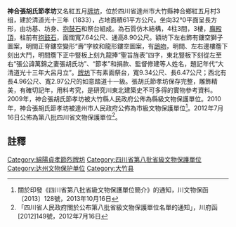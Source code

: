 {{msg:四川省文物保護單位
|名稱 = 神合張胡氏節孝坊
|編號 = 259
|圖片 = 
|級別 = S8
|分類 = 
|時代 = [[清代|清代]]
|地点 = [[四川省|四川省]][[達州市|達州市]][[大竹縣|大竹縣]]
|坐標 =
|登錄 = 2012年7月16日
}}
'''神合張胡氏節孝坊'''又名紅五月[[牌坊|牌坊]]，位於四川省達州市大竹縣神合鄉紅五月村3组，建於清道光十三年（1833），占地面積61平方公尺。坐向32°0平面呈長方形，由坊基、坊身、[[抱鼓石|抱鼓石]]和祭台組成。為石質仿木結構，4柱3間，3樓，[[廡殿頂|廡殿頂]]，柱前有[[抱鼓石|抱鼓石]]，面闊寬7.64公尺、通高8.90公尺。額坊下左右飾有鏤空獅子圖案，明間正脊鏤空變形“壽”字紋和龍形鏤空圖案，有[[鴟吻|鴟吻]]，明間、左右邊樓簷下刻出大鬥，明間簷下正中豎板上刻九龍捧“聖旨旌表”四字，東北豎板下刻從左至右“張公諱萬錦之妻張胡氏坊”、“節孝”和捐款、監督修建等人姓名，題記年代“大清道光十三年大呂月立”。[[牌坊|牌坊]]下有素面祭台，寬9.34公尺、長6.47公尺；西北有長4.96公尺、寬2.97公尺的如意踏道十一級。張胡氏節孝坊保存完整，雕飾精美，有確切記年，用料考究，是研究川東北建築史不可多得的實物參考資料。2009年，神合張胡氏節孝坊被大竹縣人民政府公佈為縣級文物保護單位。2010年，神合張胡氏節孝坊被達州市人民政府公佈為市級文物保護單位<ref>關於印發《四川省第八批省級文物保護單位簡介》的通知，川文物保函〔2013〕128號，2013年10月16日</ref>。2012年7月16日公佈為第八批四川省文物保護單位<ref>「四川省人民政府關於公布第八批省級文物保護單位名單的通知」，川府函[2012]149號，2012年7月16日</ref>。

==註釋==
{{reflist}}

{{达州市境内的四川省文物保护单位}}

{{DEFAULTSORT:S}}
[[Category:綿陽貞孝節烈牌坊|Category:綿陽貞孝節烈牌坊]]
[[Category:四川省第八批省級文物保護單位|Category:四川省第八批省級文物保護單位]]
[[Category:达州文物保护单位|Category:达州文物保护单位]]
[[Category:大竹县|Category:大竹县]]